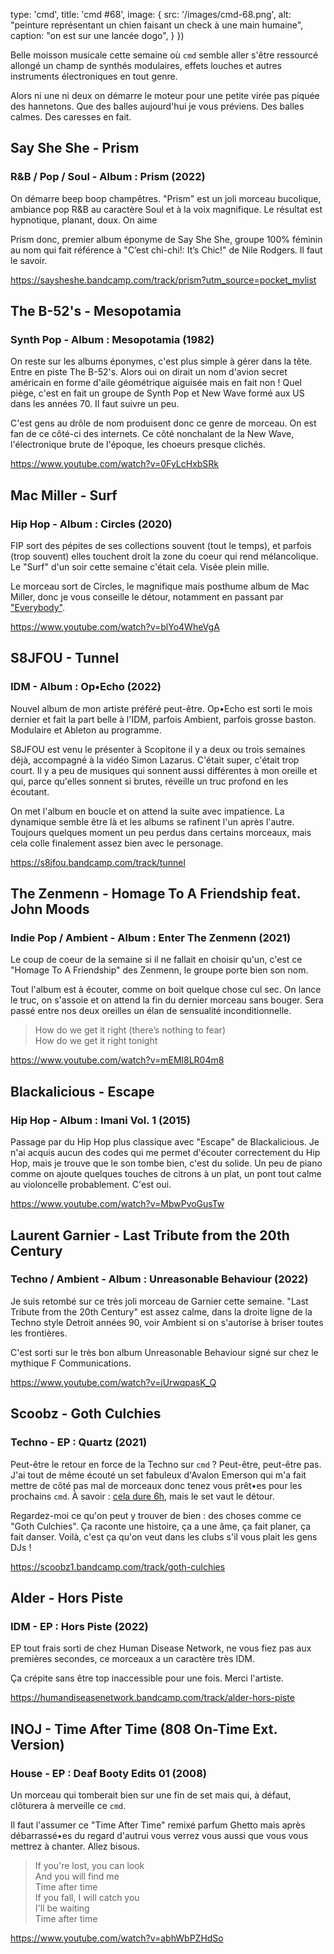 

  type: 'cmd',
  title: 'cmd #68',
  image: {
    src: '/images/cmd-68.png',
    alt: "peinture représentant un chien faisant un check à une main humaine",
    caption: "on est sur une lancée dogo",
  }
})


Belle moisson musicale cette semaine où `cmd` semble aller s'être ressourcé
allongé un champ de synthés modulaires, effets louches et autres instruments
électroniques en tout genre.

Alors ni une ni deux on démarre le moteur pour une petite virée pas piquée des
hannetons. Que des balles aujourd'hui je vous préviens. Des balles calmes. Des
caresses en fait.



## Say She She - Prism

### R&B / Pop / Soul - Album : Prism (2022)

On démarre beep boop champêtres. "Prism" est un joli morceau bucolique, ambiance
pop R&B au caractère Soul et à la voix magnifique. Le résultat est hypnotique,
planant, doux. On aime

Prism donc, premier album éponyme de Say She She, groupe 100% féminin au nom qui
fait référence à "C’est chi-chi!: It’s Chic!" de Nile Rodgers. Il faut le
savoir.

https://saysheshe.bandcamp.com/track/prism?utm_source=pocket_mylist



## The B-52's - Mesopotamia

### Synth Pop - Album : Mesopotamia (1982)

On reste sur les albums éponymes, c'est plus simple à gérer dans la tête. Entre
en piste The B-52's. Alors oui on dirait un nom d'avion secret américain en
forme d'aile géométrique aiguisée mais en fait non ! Quel piège, c'est en fait
un groupe de Synth Pop et New Wave formé aux US dans les années 70. Il faut
suivre un peu.

C'est gens au drôle de nom produisent donc ce genre de morceau. On est fan de ce
côté-ci des internets. Ce côté nonchalant de la New Wave, l'électronique brute
de l'époque, les choeurs presque clichés.

https://www.youtube.com/watch?v=0FyLcHxbSRk



## Mac Miller - Surf

### Hip Hop - Album : Circles (2020)

FIP sort des pépites de ses collections souvent (tout le temps), et parfois
(trop souvent) elles touchent droit la zone du coeur qui rend mélancolique. Le
"Surf" d'un soir cette semaine c'était cela. Visée plein mille.

Le morceau sort de Circles, le magnifique mais posthume album de Mac Miller,
donc je vous conseille le détour, notamment en passant par
["Everybody"](https://www.youtube.com/watch?v=_-Ig0aeJ6jc).

https://www.youtube.com/watch?v=blYo4WheVgA



## S8JFOU - Tunnel

### IDM - Album : Op•Echo (2022)

Nouvel album de mon artiste préféré peut-être. Op​•​Echo est sorti le
mois dernier et fait la part belle à l'IDM, parfois Ambient, parfois grosse
baston. Modulaire et Ableton au programme.

S8JFOU est venu le présenter à Scopitone il y a deux ou trois semaines déjà,
accompagné à la vidéo Simon Lazarus. C'était super, c'était trop court. Il y a
peu de musiques qui sonnent aussi différentes à mon oreille et qui, parce
qu'elles sonnent si brutes, réveille un truc profond en les écoutant.

On met l'album en boucle et on attend la suite avec impatience. La dynamique
semble être là et les albums se rafinent l'un après l'autre. Toujours quelques
moment un peu perdus dans certains morceaux, mais cela colle finalement assez
bien avec le personage.

https://s8jfou.bandcamp.com/track/tunnel



## The Zenmenn - Homage To A Friendship feat. John Moods

### Indie Pop / Ambient - Album : Enter The Zenmenn (2021)

Le coup de coeur de la semaine si il ne fallait en choisir qu'un, c'est ce
"Homage To A Friendship" des Zenmenn, le groupe porte bien son nom.

Tout l'album est à écouter, comme on boit quelque chose cul sec. On lance le
truc, on s'assoie et on attend la fin du dernier morceau sans bouger. Sera passé
entre nos deux oreilles un élan de sensualité inconditionnelle.

> How do we get it right (there’s nothing to fear)<br />
> How do we get it right tonight

https://www.youtube.com/watch?v=mEMl8LR04m8



## Blackalicious - Escape

### Hip Hop - Album : Imani Vol. 1 (2015)

Passage par du Hip Hop plus classique avec "Escape" de Blackalicious. Je n'ai
acquis aucun des codes qui me permet d'écouter correctement du Hip Hop, mais je
trouve que le son tombe bien, c'est du solide. Un peu de piano comme on ajoute
quelques touches de citrons à un plat, un pont tout calme au violoncelle
probablement. C'est oui.

https://www.youtube.com/watch?v=MbwPvoGusTw




## Laurent Garnier - Last Tribute from the 20th Century

### Techno / Ambient - Album : Unreasonable Behaviour (2022)

Je suis retombé sur ce très joli morceau de Garnier cette semaine. "Last Tribute
from the 20th Century" est assez calme, dans la droite ligne de la Techno style
Detroit années 90, voir Ambient si on s'autorise à briser toutes les frontières.

C'est sorti sur le très bon album Unreasonable Behaviour signé sur chez le
mythique F Communications.

https://www.youtube.com/watch?v=iUrwqpasK_Q



## Scoobz - Goth Culchies

### Techno - EP : Quartz (2021)

Peut-être le retour en force de la Techno sur `cmd` ? Peut-être, peut-être pas.
J'ai tout de même écouté un set fabuleux d'Avalon Emerson qui m'a fait mettre de
côté pas mal de morceaux donc tenez vous prêt•es pour les prochains `cmd`. À
savoir : [cela dure 6h](https://www.youtube.com/watch?v=SQNEro9Hol4), mais le
set vaut le détour.

Regardez-moi ce qu'on peut y trouver de bien : des choses comme ce "Goth
Culchies". Ça raconte une histoire, ça a une âme, ça fait planer, ça fait
danser. Voilà, c'est ça qu'on veut dans les clubs s'il vous plait les gens DJs !

https://scoobz1.bandcamp.com/track/goth-culchies



## Alder - Hors Piste

### IDM - EP : Hors Piste (2022)

EP tout frais sorti de chez Human Disease Network, ne vous fiez pas aux
premières secondes, ce morceaux a un caractère très IDM.

Ça crépite sans être top inaccessible pour une fois. Merci l'artiste.

https://humandiseasenetwork.bandcamp.com/track/alder-hors-piste



## INOJ - Time After Time (808 On-Time Ext. Version)

### House - EP : Deaf Booty Edits 01 (2008)

Un morceau qui tomberait bien sur une fin de set mais qui, à défaut, clôturera à
merveille ce `cmd`.

Il faut l'assumer ce "Time After Time" remixé parfum Ghetto mais après
débarrassé•es du regard d'autrui vous verrez vous aussi que vous vous mettrez à
chanter. Allez bisous.

> If you're lost, you can look<br />
> And you will find me<br />
> Time after time<br />
> If you fall, I will catch you<br />
> I'll be waiting<br />
> Time after time<br />

https://www.youtube.com/watch?v=abhWbPZHdSo


